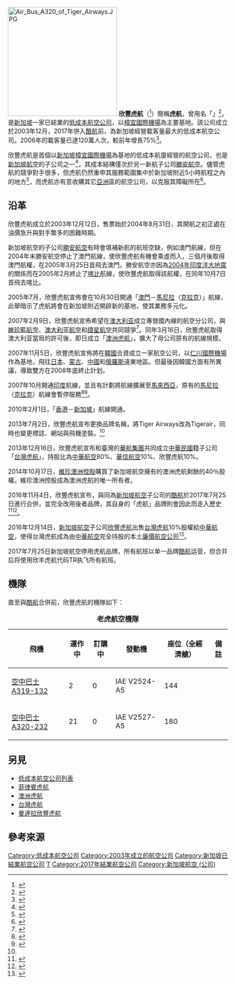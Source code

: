 {{Otheruses|other=名为虎航的其他航空公司|虎航}}
{{Infobox Airline
|airline        = 欣丰虎航
|nativename     = {{lang|en|Tigerair}}
|logo           = Tigerair.svg
|logo_size      = 250px
|IATA           = <s>TR</s>
|ICAO           = <s>TGW</s>
|callsign       = <s>GO CAT</s>
|parent         = [[新加坡航空|新加坡航空]]
|founded        = {{start date and years ago|2003|12|12|df=yes}}
|ceased         = 2017年7月25日 （與[[酷航|酷航]]合併）
|hubs           = {{SGP}}[[樟宜國際機場|樟宜國際機場]]
|secondary_hubs = 
|focus_cities   = 
|frequent_flyer = {{link-en|新航獎勵計劃|KrisFlyer|新航獎勵計劃（KrisFlyer）}}
|subsidiaries   = 
|lounge         = 
|alliance       = [[價值聯盟|價值聯盟]]
|company_slogan = {{lang|en|Your Airline}}
|headquarters   = {{SGP}}
|key_people     = {{lang|en|Tony Davis}}<small>（[[行政總裁|行政總裁]]）</small>
}}
[[File:Air_Bus_A320_of_Tiger_Airways.JPG|250px]]
'''欣豐虎航'''（{{lang-en|Tigerair}}<ref>{{cite news |url= http://www.channelnewsasia.com/stories/singaporebusinessnews/view/299020/1/.html |title= Tiger Airways restructures its business for regional expansion |publisher= [[亚洲新闻台|亚洲新闻台]] |date= 2007年9月10日 |accessdate= 2008年6月20日 |archive-date= 2008年5月19日 |archive-url= https://web.archive.org/web/20080519145647/http://www.channelnewsasia.com/stories/singaporebusinessnews/view/299020/1/.html |dead-url= no }}</ref>）簡稱'''虎航'''，曾用名「{{lang|en|Tiger Airways}}」<ref name="new_name">{{Cite web |url=http://www.rologo.com/tigerair-new-logo.html |title=存档副本 |access-date=2013-08-29 |archive-url=https://web.archive.org/web/20170628174700/http://www.rologo.com/tigerair-new-logo.html |archive-date=2017-06-28 |dead-url=yes }}</ref>，是[[新加坡|新加坡]]一家已結業的[[低成本航空公司|低成本航空公司]]，以[[樟宜國際機場|樟宜國際機場]]為主要基地。該公司成立於2003年12月，2017年併入[[酷航|酷航]]前，為新加坡經營載客量最大的低成本航空公司。2006年的載客量已達120萬人次，較前年增長75%<ref>{{cite news |url= http://www.channelnewsasia.com/stories/singaporebusinessnews/view/253539/1/.html |title= Tiger Airways sees 75% jump in number of passengers |publisher= [[亚洲新闻台|亚洲新闻台]] |date= 2007年1月19日 |accessdate= 2008年6月20日 |archive-date= 2008年5月19日 |archive-url= https://web.archive.org/web/20080519085921/http://www.channelnewsasia.com/stories/singaporebusinessnews/view/253539/1/.html |dead-url= no }}</ref>。

欣豐虎航是首個以[[新加坡|新加坡]][[樟宜國際機場|樟宜國際機場]]為基地的低成本航廈經營的航空公司，也是[[新加坡航空|新加坡航空]]的子公司之一<ref>{{cite news |url= http://www.tigerairways.com/about/company-overview.php |title= The Proven Business Model |publisher= Tiger Airways |date= 2007年1月19日 |deadurl= yes |archiveurl= https://web.archive.org/web/20071212171510/http://www.tigerairways.com/about/company-overview.php |archivedate= 2007年12月12日 }}</ref>，其成本結構僅次於另一新航子公司[[勝安航空|勝安航空]]。儘管虎航的競爭對手很多，但虎航仍然重申其服務範圍集中於新加坡附近5小時航程之內的地方<ref>{{cite news |url= http://www.channelnewsasia.com/stories/singaporebusinessnews/view/252133/1/.html |title= Budget carrier Tiger Airways to launch service to Perth |publisher= [[亚洲新闻台|亚洲新闻台]] |date= 2007年1月12日 |accessdate= 2008年6月20日 |archive-date= 2008年4月30日 |archive-url= https://web.archive.org/web/20080430022806/http://www.channelnewsasia.com/stories/singaporebusinessnews/view/252133/1/.html |dead-url= no }}</ref>，而虎航亦有意收購其它[[亞洲|亞洲]]區的航空公司，以克服其障礙所在<ref>{{cite news |url= http://aviationweek.com/awin/tiger-airways-looks-retailing-business-model |title= Tiger Airways looks to retailing for business model |publisher= Aviation Week |date= 2007年1月1日 |accessdate= 2016年11月1日 |archive-date= 2016年11月3日 |archive-url= https://web.archive.org/web/20161103222351/http://aviationweek.com/awin/tiger-airways-looks-retailing-business-model |dead-url= no }}</ref>。

== 沿革 ==
欣豐虎航成立於2003年12月12日，售票始於2004年8月31日，其開航之初正處在油價急升與對手繁多的困難時期。

新加坡航空的子公司[[勝安航空|勝安航空]]有時會填補新航的航班空缺，例如澳門航線，但在2004年末勝安航空停止了澳門航線，使欣豐虎航有機會乘虛而入，三個月後取得澳門航權，在2005年3月25日首飛去澳門。勝安航空亦因為[[2004年印度洋大地震|2004年印度洋大地震]]的關係而在2005年2月終止了[[喀比機場|喀比]]航線，使欣豐虎航取得該航權，在同年10月7日首飛去喀比。

2005年7月，欣豐虎航宣佈會在10月30日開通「[[澳門|澳門]]－[[馬尼拉|馬尼拉]]（[[克拉克自由港区|克拉克]]）」航線，此舉暗示了虎航將會在新加坡附近開辟新的基地，使其業務多元化。

2007年2月9日，欣豐虎航宣佈希望在[[澳大利亚|澳大利亚]]成立專營國內線的航空分公司，與[[維珍藍航空|維珍藍航空]]、[[澳大利亚航空|澳大利亚航空]]和[[捷星航空|捷星航空]]共同競爭<ref>{{cite news | publisher = Channel NewsAsia | date = 2007年2月9日 | title = Singapore's Tiger Airways to pounce on Australian domestic market | url = http://www.channelnewsasia.com/stories/singaporebusinessnews/view/257528/1/.html | accessdate = 2008年6月20日 | archive-date = 2008年5月27日 | archive-url = https://web.archive.org/web/20080527224422/http://www.channelnewsasia.com/stories/singaporebusinessnews/view/257528/1/.html | dead-url = no }}</ref>。同年3月16日，欣豐虎航取得澳大利亚當局的許可後，即日成立「[[澳洲虎航|澳洲虎航]]」，擴大了母公司原有的航線規模。

2007年11月5日，欣豐虎航宣佈將在[[韓國|韓國]]合資成立一家航空公司，以[[仁川國際機場|仁川國際機場]]作為基地，飛往[[日本|日本]]、[[蒙古|蒙古]]、[[中國|中國]]和[[俄羅斯|俄羅斯]]遠東地區。但最後因韓國方面有所異議，導致雙方在2008年底終止計划。

2007年10月開通[[印度|印度]]航線，並且有計劃將航線擴展至[[馬來西亞|馬來西亞]]，原有的[[馬尼拉|馬尼拉]]（[[克拉克|克拉克]]）航線會暫停服務<ref>{{cite news | publisher = Channel NewsAsia | date = 2007年1月4日 | title = 2006 continued to be a turbulent year for budget airlines | url = http://www.channelnewsasia.com/stories/singaporebusinessnews/view/250645/1/.html | accessdate = 2008年6月20日 | archive-date = 2008年4月30日 | archive-url = https://web.archive.org/web/20080430022801/http://www.channelnewsasia.com/stories/singaporebusinessnews/view/250645/1/.html | dead-url = no }}</ref><ref>{{cite news | publisher = Channel NewsAsia | date = 2007年7月3日 | title = Tiger Airways to start flights to India in October | url = http://www.channelnewsasia.com/stories/singaporebusinessnews/view/285961/1/.html | accessdate = 2008年6月20日 | archive-date = 2008年12月5日 | archive-url = https://web.archive.org/web/20081205053701/http://www.channelnewsasia.com/stories/singaporebusinessnews/view/285961/1/.html | dead-url = no }}</ref>。

2010年2月1日，「[[香港|香港]]－[[新加坡|新加坡]]」航線開通。

2013年7月2日，欣豐虎航宣布更換品牌名稱，將Tiger Airways改為Tigerair，同時也變更標誌、網站與飛機塗裝。<ref name="new_name"></ref>

2013年12月16日，欣豐虎航宣布和臺灣的[[華航集團|華航集團]]共同成立[[中華民國|中華民國]]籍子公司「[[台灣虎航|台灣虎航]]」，持股比為[[中華航空|中華航空]]80%、[[華信航空|華信航空]]10%、欣豐虎航10%。

2014年10月17日，[[維珍澳洲控股|維珍澳洲控股]]購買了新加坡航空擁有的澳洲虎航剩餘的40％股權。維珍澳洲控股成為澳洲虎航的唯一所有者。

2016年11月4日，欣豐虎航宣布，與同為[[新加坡航空|新加坡航空]]子公司的[[酷航|酷航]]於2017年7月25日進行合併，並完全改用後者品牌，其自身的「虎航」品牌則會因此而走入歷史<ref>{{cite news|url= http://www.channelnewsasia.com/news/singapore/tigerair-to-come-under-scoot-brand-name/3260728.html |title= Tigerair to come under Scoot brand name |publisher=[[亞洲新聞台|亞洲新聞台]]|date=2016年11月4日|archiveurl= https://web.archive.org/web/20161104024042/http://www.channelnewsasia.com/news/singapore/tigerair-to-come-under-scoot-brand-name/3260728.html |archivedate=2016年11月4日}}</ref><ref>{{Cite web|url= http://travel.ettoday.net/article/805396.htm |title=虎航將消失？新加坡航空宣布旗下酷航合併虎航計畫|publisher=[[ETtoday_東森新聞雲|ETtoday 東森新聞雲]]|date=2016年11月4日|archiveurl= https://web.archive.org/web/20161104140414/http://travel.ettoday.net/article/805396.htm |archivedate=2016年11月4日}}</ref>。

2016年12月14日，[[新加坡航空|新加坡航空]]子公司[[欣豐虎航|欣豐虎航]]出售[[台灣虎航|台灣虎航]]10%股權給[[中華航空|中華航空]]，使得台灣虎航成為由[[中華航空|中華航空]]完全持股的本土[[低成本航空公司|廉價航空公司]]<ref>{{cite news|title=虎航10%股權華航買回 成100%本土廉航|url=http://www.cna.com.tw/news/firstnews/201612140350-1.aspx|publisher=中央通訊社|date=2016-12-14|author=汪淑芬|accessdate=2016-12-14|archive-url=https://web.archive.org/web/20161215054734/http://www.cna.com.tw/news/firstnews/201612140350-1.aspx|archive-date=2016-12-15|dead-url=yes}}</ref>。

2017年7月25日新加坡航空停用虎航品牌，所有航班以单一品牌[[酷航|酷航]]运营，但合并后将使用欣丰虎航代码TR执飞所有航班。

==機隊==
直至與[[酷航|酷航]]合併前，欣豐虎航的機隊如下：

<center>
{|class="wikitable sortable" style="border-collapse:collapse"  width= align=
|+ '''老虎航空機隊''' 
|- bgcolor=lightgrey
!飛機||運作中||訂購中||發動機||座位（全經濟艙）||備註
|-
|[[空中巴士A320#A319|空中巴士A319-132]]
|2
|0
|IAE V2524-A5
|144
|
|-
|[[空中巴士A320|空中巴士A320-232]]
|21
|0
|IAE V2527-A5
|180
|
|}
</center>

== 另見 ==
* [[低成本航空公司列表|低成本航空公司列表]]
* [[菲律賓虎航|菲律賓虎航]]
* [[澳洲虎航|澳洲虎航]]
* [[台灣虎航|台灣虎航]]
* [[曼達拉欣豐虎航|曼達拉欣豐虎航]]

== 參考來源 ==
{{reflist|2}}

[[Category:低成本航空公司|Category:低成本航空公司]]
[[Category:2003年成立的航空公司|Category:2003年成立的航空公司]]
[[Category:新加坡已結業航空公司|Category:新加坡已結業航空公司]]
[[Category:價值聯盟|T]]
[[Category:2017年結業航空公司|Category:2017年結業航空公司]]
[[Category:新加坡航空_(公司)|Category:新加坡航空 (公司)]]